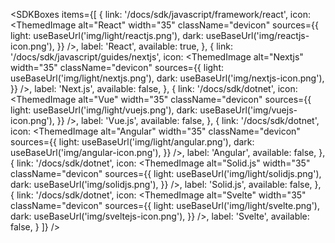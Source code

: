 
<SDKBoxes
  items={[
        {
      link: '/docs/sdk/javascript/framework/react',
      icon: <ThemedImage
            alt="React"
            width="35"
            className="devicon"
            sources={{
              light: useBaseUrl('img/light/reactjs.png'),
              dark: useBaseUrl('img/reactjs-icon.png'),
            }}
          />,
      label: 'React',
      available: true,
    },
    {
      link: '/docs/sdk/javascript/guides/nextjs',
      icon: <ThemedImage
            alt="Nextjs"
            width="35"
            className="devicon"
            sources={{
              light: useBaseUrl('img/light/nextjs.png'),
              dark: useBaseUrl('img/nextjs-icon.png'),
            }}
          />,
      label: 'Next.js',
      available: false,
    },
    {
      link: '/docs/sdk/dotnet',
      icon: <ThemedImage
            alt="Vue"
            width="35"
            className="devicon"
            sources={{
              light: useBaseUrl('img/light/vuejs.png'),
              dark: useBaseUrl('img/vuejs-icon.png'),
            }}
          />,
      label: 'Vue.js',
      available: false,
    },
        {
      link: '/docs/sdk/dotnet',
      icon: <ThemedImage
            alt="Angular"
            width="35"
            className="devicon"
            sources={{
              light: useBaseUrl('img/light/angular.png'),
              dark: useBaseUrl('img/angular-icon.png'),
            }}
          />,
      label: 'Angular',
      available: false,
    },
        {
      link: '/docs/sdk/dotnet',
      icon: <ThemedImage
            alt="Solid.js"
            width="35"
            className="devicon"
            sources={{
              light: useBaseUrl('img/light/solidjs.png'),
              dark: useBaseUrl('img/solidjs.png'),
            }}
          />,
      label: 'Solid.js',
      available: false,
    },
        {
      link: '/docs/sdk/dotnet',
      icon: <ThemedImage
            alt="Svelte"
            width="35"
            className="devicon"
            sources={{
              light: useBaseUrl('img/light/svelte.png'),
              dark: useBaseUrl('img/sveltejs-icon.png'),
            }}
          />,
      label: 'Svelte',
      available: false,
    }
  ]}
/>
